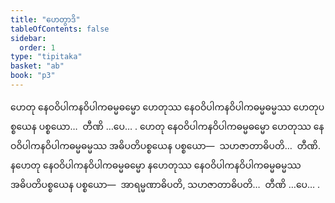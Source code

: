 ```yaml
---
title: "ဟေတွာဒိ"
tableOfContents: false
sidebar:
  order: 1
type: "tipitaka"
basket: "ab"
book: "p3"
---
```



<DynamicBreadcrumb />

<Division number="144" book="p3" e="ch" v="39" p="224">

<Paragraph number="253" book="p3">
ဟေတု နေဝဝိပါကနဝိပါကဓမ္မဓမ္မော ဟေတုဿ နေဝဝိပါကနဝိပါကဓမ္မဓမ္မဿ ဟေတုပစ္စယေန ပစ္စယော…  တီဏိ …ပေ… .
</Paragraph>

</Division>
<Division number="145" book="p3" e="ch" v="39" p="224">

<Paragraph number="254" book="p3">
ဟေတု နေဝဝိပါကနဝိပါကဓမ္မဓမ္မော ဟေတုဿ နေဝဝိပါကနဝိပါကဓမ္မဓမ္မဿ အဓိပတိပစ္စယေန ပစ္စယော—  သဟဇာတာဓိပတိ…  တီဏိ.
</Paragraph>

<Paragraph number="255" book="p3">
နဟေတု နေဝဝိပါကနဝိပါကဓမ္မဓမ္မော နဟေတုဿ နေဝဝိပါကနဝိပါကဓမ္မဓမ္မဿ အဓိပတိပစ္စယေန ပစ္စယော—  အာရမ္မဏာဓိပတိ, သဟဇာတာဓိပတိ…  တီဏိ …ပေ… .
</Paragraph>
</Division>